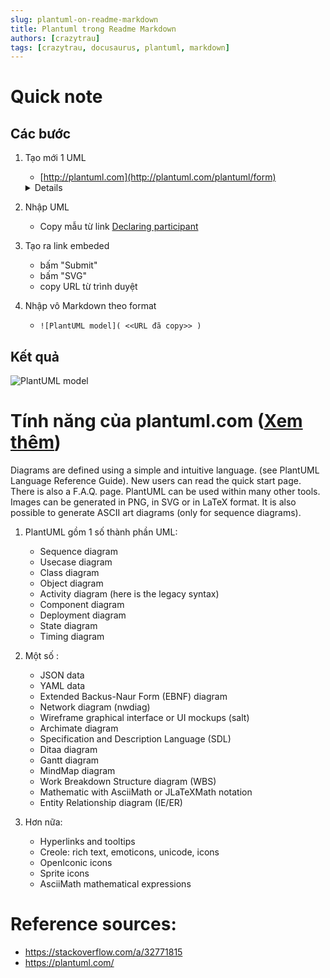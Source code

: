 ```yaml
---
slug: plantuml-on-readme-markdown
title: Plantuml trong Readme Markdown
authors: [crazytrau]
tags: [crazytrau, docusaurus, plantuml, markdown]
---
```

# Quick note
## Các bước
1. Tạo mới 1 UML 

    - [http://plantuml.com](http://plantuml.com/plantuml/form)
    <details>
        <embed src="http://plantuml.com/plantuml/form" style="width:100%; height: 500px;">
    </details>

2. Nhập UML 
    - Copy mẫu từ link [Declaring participant](https://plantuml.com/sequence-diagram#5d2ed256d73a7298)

3. Tạo ra link embeded
    - bấm "Submit" 
    - bấm "SVG" 
    - copy URL từ trình duyệt

4. Nhập vô Markdown theo format

    - `![PlantUML model]( <<URL đã copy>> )`

## Kết quả
![PlantUML model](http://www.plantuml.com/plantuml/dsvg/JOyzJWCn44RxESLSW8By91852WIeGU824wyBIuudsECYjsVNNrQQAUodxrNlr4ogzMkcs_oda6vIZByTI-ClLP9WMXdtvXZwcIxQooJrlcplZk4t5BHOrSpBdHt3RoaMItRdSPzWvtSqYSb5Mbos3yVmUmgQSmoMj3G-EuO_q5-FFJBknp7yaUQ7drv72x_mhpA2tRx1leOwiuLv93gnWq2Rs_VOroPd3Z2knidZSAE4Jh5C_Ph_0G00)

# Tính năng của plantuml.com ([Xem thêm](https://plantuml.com/))
Diagrams are defined using a simple and intuitive language. (see PlantUML Language Reference Guide).
New users can read the quick start page. There is also a F.A.Q. page. PlantUML can be used within many other tools.
Images can be generated in PNG, in SVG or in LaTeX format. It is also possible to generate ASCII art diagrams (only for sequence diagrams).

1. PlantUML gồm 1 số thành phần UML:
	-	Sequence diagram
	-	Usecase diagram
	-	Class diagram
	-	Object diagram
	-	Activity diagram (here is the legacy syntax)
	-	Component diagram
	-	Deployment diagram
	-	State diagram
	-	Timing diagram

2. Một số :
	-	JSON data
	-	YAML data
	-	Extended Backus-Naur Form (EBNF) diagram
	-	Network diagram (nwdiag)
	-	Wireframe graphical interface or UI mockups (salt)
	-	Archimate diagram
	-	Specification and Description Language (SDL)
	-	Ditaa diagram
	-	Gantt diagram
	-	MindMap diagram
	-	Work Breakdown Structure diagram (WBS)
	-	Mathematic with AsciiMath or JLaTeXMath notation
	-	Entity Relationship diagram (IE/ER)

3. Hơn nữa:
    -   Hyperlinks and tooltips
    -   Creole: rich text, emoticons, unicode, icons
    -   OpenIconic icons
    -   Sprite icons
    -   AsciiMath mathematical expressions

# Reference sources:
- https://stackoverflow.com/a/32771815
- https://plantuml.com/